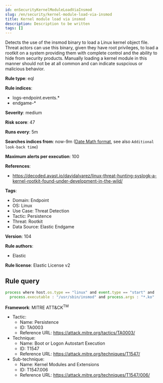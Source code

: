 ```yaml
---
id: enSecurityKernelModuleLoadViaInsmod
slug: /en/security/kernel-module-load-via-insmod
title: Kernel module load via insmod
description: Description to be written
tags: []
---
```


<div id="kernel-module-load-via-insmod"></div>

Detects the use of the insmod binary to load a Linux kernel object file. Threat actors can use this binary, given they have root privileges, to load a rootkit on a system providing them with complete control and the ability to hide from security products. Manually loading a kernel module in this manner should not be at all common and can indicate suspcious or malicious behavior.

**Rule type**: eql

**Rule indices**: 

* logs-endpoint.events.*
* endgame-*

**Severity**: medium

**Risk score**: 47

**Runs every**: 5m

**Searches indices from**: now-9m ([Date Math format](((ref))/common-options.html#date-math), see also <DocLink id="enSecurityRulesUiCreate" section="set-the-rules-schedule">`Additional look-back time`</DocLink>)

**Maximum alerts per execution**: 100

**References**: 

* https://decoded.avast.io/davidalvarez/linux-threat-hunting-syslogk-a-kernel-rootkit-found-under-development-in-the-wild/

**Tags**: 

* Domain: Endpoint
* OS: Linux
* Use Case: Threat Detection
* Tactic: Persistence
* Threat: Rootkit
* Data Source: Elastic Endgame

**Version**: 104

**Rule authors**: 

* Elastic

**Rule license**: Elastic License v2

## Rule query

```js
process where host.os.type == "linux" and event.type == "start" and
  process.executable : "/usr/sbin/insmod" and process.args : "*.ko"

```

**Framework**: MITRE ATT&CK<sup>TM</sup>

* Tactic:
    * Name: Persistence
    * ID: TA0003
    * Reference URL: https://attack.mitre.org/tactics/TA0003/
* Technique:
    * Name: Boot or Logon Autostart Execution
    * ID: T1547
    * Reference URL: https://attack.mitre.org/techniques/T1547/
* Sub-technique:
    * Name: Kernel Modules and Extensions
    * ID: T1547.006
    * Reference URL: https://attack.mitre.org/techniques/T1547/006/

